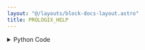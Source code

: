 ```yaml
---
layout: "@/layouts/block-docs-layout.astro"
title: PROLOGIX_HELP
---
```



<PythonDocsDisplay docstring={docstring} />

<details>
<summary>Python Code</summary>
```python
import serial, traceback
from flojoy import flojoy, SerialConnection, TextBlob, DataContainer
from typing import cast, Optional


@flojoy(deps={"pyserial": "3.5"}, inject_connection=True)
def PROLOGIX_HELP(
    connection: SerialConnection,
    default: Optional[DataContainer] = None,
) -> TextBlob:
    """The PROLOGIX_HELP command returns a list of available Prologix USB-to-GPIB firmware commands.

    Inputs
    ------
    default: DataContainer
        Any DataContainer - likely connected to the output of the OPEN_SERIAL node.

    Parameters
    ----------
    connection: Serial
        The open serial connection with the instrument.

    Returns
    -------
    TextBlob
        A list of available Prologix USB-to-GPIB firmware commands
    """

    try:
        # Start serial communication with the instrument
        ser = cast(serial.Serial, connection.get_handle())
        if ser is None:
            raise ValueError("Serial communication is not open")
        ser.write(b"++help\r\n")
        s = ser.read(1000).decode()
    except:
        s = traceback.format_exc()

    return TextBlob(s)

```
[Find this Flojoy Block on GitHub](https://github.com/flojoy-ai/blocks/blob/main/blocks/IO/PROTOCOLS/GPIB/PROLOGIX/PROLOGIX_HELP/PROLOGIX_HELP.py)
</details>

## Example

<AppDisplay app={app} blockName="PROLOGIX_HELP" client:visible />
